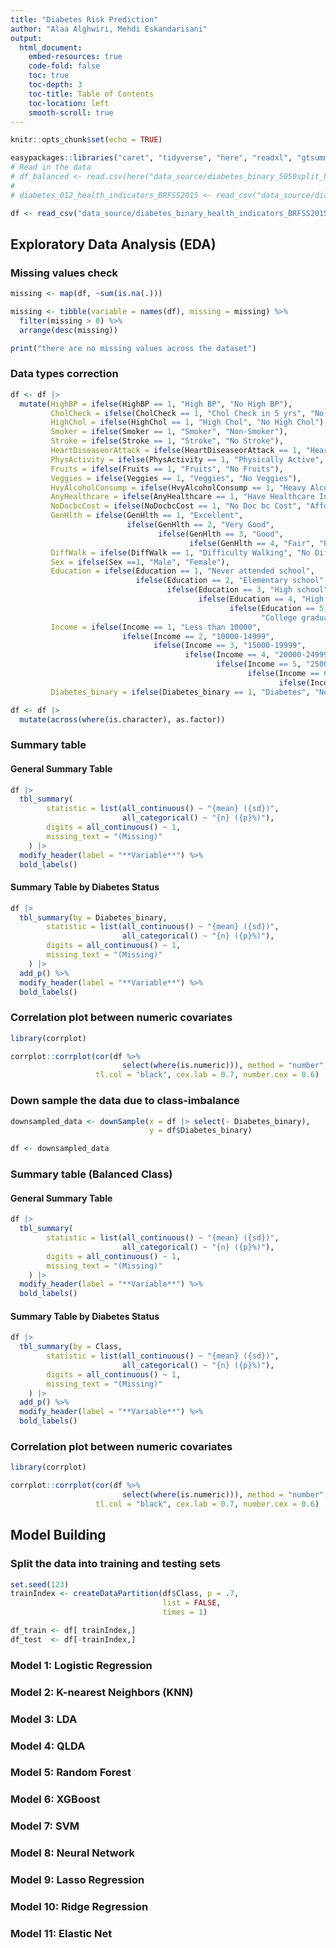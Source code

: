 ```yaml
---
title: "Diabetes Risk Prediction"
author: "Alaa Alghwiri, Mehdi Eskandarisani"
output: 
  html_document:
    embed-resources: true
    code-fold: false
    toc: true
    toc-depth: 3
    toc-title: Table of Contents
    toc-location: left
    smooth-scroll: true
---
```


```r
knitr::opts_chunk$set(echo = TRUE)
```

```r
easypackages::libraries("caret", "tidyverse", "here", "readxl", "gtsummary")
# Read in the data
# df_balanced <- read.csv(here("data_source/diabetes_binary_5050split_health_indicators_BRFSS2015.csv"))
# 
# diabetes_012_health_indicators_BRFSS2015 <- read_csv("data_source/diabetes_012_health_indicators_BRFSS2015.csv")

df <- read_csv("data_source/diabetes_binary_health_indicators_BRFSS2015.csv")
```

## Exploratory Data Analysis (EDA)

### Missing values check
```r
missing <- map(df, ~sum(is.na(.)))

missing <- tibble(variable = names(df), missing = missing) %>%
  filter(missing > 0) %>%
  arrange(desc(missing)) 

print("there are no missing values across the dataset")
```

### Data types correction
```r
df <- df |>
  mutate(HighBP = ifelse(HighBP == 1, "High BP", "No High BP"),
         CholCheck = ifelse(CholCheck == 1, "Chol Check in 5 yrs", "No Chol Check in 5 yrs"),
         HighChol = ifelse(HighChol == 1, "High Chol", "No High Chol"),
         Smoker = ifelse(Smoker == 1, "Smoker", "Non-Smoker"),
         Stroke = ifelse(Stroke == 1, "Stroke", "No Stroke"),
         HeartDiseaseorAttack = ifelse(HeartDiseaseorAttack == 1, "Heart Disease", "No Heart Disease"),
         PhysActivity = ifelse(PhysActivity == 1, "Physically Active", "Not Physically Active"),
         Fruits = ifelse(Fruits == 1, "Fruits", "No Fruits"),
         Veggies = ifelse(Veggies == 1, "Veggies", "No Veggies"),
         HvyAlcoholConsump = ifelse(HvyAlcoholConsump == 1, "Heavy Alcohol Consumption", "No Heavy Alcohol Consumption"),
         AnyHealthcare = ifelse(AnyHealthcare == 1, "Have Healthcare Insurance", "No Healthcare Insurance"),
         NoDocbcCost = ifelse(NoDocbcCost == 1, "No Doc bc Cost", "Afford Healthcare"),
         GenHlth = ifelse(GenHlth == 1, "Excellent",
                          ifelse(GenHlth == 2, "Very Good",
                                 ifelse(GenHlth == 3, "Good",
                                        ifelse(GenHlth == 4, "Fair", "Poor")))),
         DiffWalk = ifelse(DiffWalk == 1, "Difficulty Walking", "No Difficulty Walking"),
         Sex = ifelse(Sex ==1, "Male", "Female"),
         Education = ifelse(Education == 1, "Never attended school",
                            ifelse(Education == 2, "Elementary school",
                                   ifelse(Education == 3, "High school",
                                          ifelse(Education == 4, "High school graduate",
                                                 ifelse(Education == 5, "Some college or technical school",
                                                        "College graduate"))))),
         Income = ifelse(Income == 1, "Less than 10000",
                         ifelse(Income == 2, "10000-14999",
                                ifelse(Income == 3, "15000-19999",
                                       ifelse(Income == 4, "20000-24999",
                                              ifelse(Income == 5, "25000-34999",
                                                     ifelse(Income == 6, "35000-49999",
                                                            ifelse(Income == 7, "50000-74999", "75000 or more"))))))),
         Diabetes_binary = ifelse(Diabetes_binary == 1, "Diabetes", "No Diabetes"))

df <- df |> 
  mutate(across(where(is.character), as.factor))
```

### Summary table

#### General Summary Table
```r
df |>
  tbl_summary(
        statistic = list(all_continuous() ~ "{mean} ({sd})",
                         all_categorical() ~ "{n} ({p}%)"),
        digits = all_continuous() ~ 1,
        missing_text = "(Missing)"
    ) |>
  modify_header(label = "**Variable**") %>%
  bold_labels()
```

#### Summary Table by Diabetes Status
```r
df |>
  tbl_summary(by = Diabetes_binary,
        statistic = list(all_continuous() ~ "{mean} ({sd})",
                         all_categorical() ~ "{n} ({p}%)"),
        digits = all_continuous() ~ 1,
        missing_text = "(Missing)"
    ) |>
  add_p() %>%
  modify_header(label = "**Variable**") %>%
  bold_labels()
```

### Correlation plot between numeric covariates
```r
library(corrplot)

corrplot::corrplot(cor(df %>% 
                         select(where(is.numeric))), method = "number", type = "upper", 
                   tl.col = "black", cex.lab = 0.7, number.cex = 0.6)
```

### Down sample the data due to class-imbalance
```r
downsampled_data <- downSample(x = df |> select(- Diabetes_binary),
                               y = df$Diabetes_binary)

df <- downsampled_data
```

### Summary table (Balanced Class)

#### General Summary Table
```r
df |>
  tbl_summary(
        statistic = list(all_continuous() ~ "{mean} ({sd})",
                         all_categorical() ~ "{n} ({p}%)"),
        digits = all_continuous() ~ 1,
        missing_text = "(Missing)"
    ) |>
  modify_header(label = "**Variable**") %>%
  bold_labels()
```

#### Summary Table by Diabetes Status
```r
df |>
  tbl_summary(by = Class,
        statistic = list(all_continuous() ~ "{mean} ({sd})",
                         all_categorical() ~ "{n} ({p}%)"),
        digits = all_continuous() ~ 1,
        missing_text = "(Missing)"
    ) |>
  add_p() %>%
  modify_header(label = "**Variable**") %>%
  bold_labels()
```

### Correlation plot between numeric covariates
```r
library(corrplot)

corrplot::corrplot(cor(df %>% 
                         select(where(is.numeric))), method = "number", type = "upper", 
                   tl.col = "black", cex.lab = 0.7, number.cex = 0.6)
```

## Model Building

### Split the data into training and testing sets

```r
set.seed(123)
trainIndex <- createDataPartition(df$Class, p = .7, 
                                  list = FALSE, 
                                  times = 1)

df_train <- df[ trainIndex,]
df_test  <- df[-trainIndex,]
```


### Model 1: Logistic Regression





### Model 2: K-nearest Neighbors (KNN)



### Model 3: LDA



### Model 4: QLDA



### Model 5: Random Forest


### Model 6: XGBoost



### Model 7: SVM





### Model 8: Neural Network



### Model 9: Lasso Regression


### Model 10: Ridge Regression



### Model 11: Elastic Net




